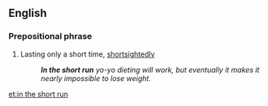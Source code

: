 ==English==

===Prepositional phrase===
{{en-PP}}

# {{lb|en|idiomatic}} Lasting only a short time, [[shortsightedly]]
#: '''''In the short run''' yo-yo dieting will work, but eventually it makes it nearly impossible to lose weight.''

[[et:in the short run]]